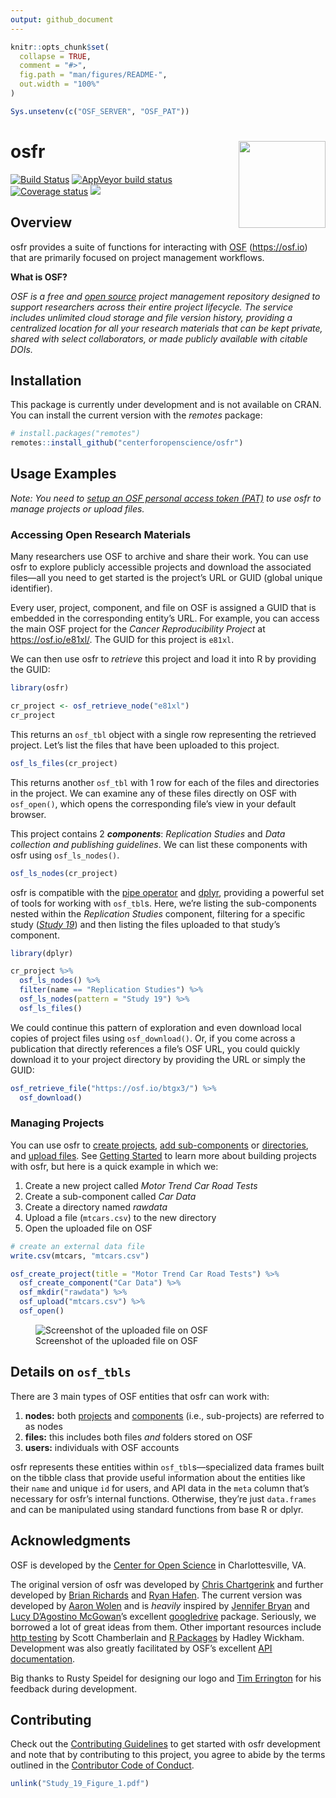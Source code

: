 ```yaml
---
output: github_document
---
```


<!-- README.md is generated from README.Rmd. Please edit that file -->

```r
knitr::opts_chunk$set(
  collapse = TRUE,
  comment = "#>",
  fig.path = "man/figures/README-",
  out.width = "100%"
)

Sys.unsetenv(c("OSF_SERVER", "OSF_PAT"))
```

# osfr <a href="http://centerforopenscience.github.io/osfr"><img src="man/figures/logo.png" align="right" height="139" /></a>

[![Build Status](https://travis-ci.org/CenterForOpenScience/osfr.svg?branch=master)](https://travis-ci.org/CenterForOpenScience/osfr)
[![AppVeyor build status](https://ci.appveyor.com/api/projects/status/github/CenterForOpenScience/osfr?branch=master&svg=true)](https://ci.appveyor.com/project/CenterForOpenScience24999/osfr)
[![Coverage status](https://codecov.io/gh/CenterForOpenScience/osfr/branch/master/graph/badge.svg)](https://codecov.io/github/CenterForOpenScience/osfr?branch=master)
[![](https://badges.ropensci.org/279_status.svg)](https://github.com/ropensci/software-review/issues/279)

## Overview

osfr provides a suite of functions for interacting with [OSF][osf] (<https://osf.io>) that are primarily focused on project management workflows.

**What is OSF?**

*OSF is a free and [open source][osf-gh] project management repository designed to support researchers across their entire project lifecycle. The service includes unlimited cloud storage and file version history, providing a centralized location for all your research materials that can be kept private, shared with select collaborators, or made publicly available with citable DOIs.*

## Installation

This package is currently under development and is not available on CRAN. You can install the current version with the *remotes* package:

``` r
# install.packages("remotes")
remotes::install_github("centerforopenscience/osfr")
```

## Usage Examples

*Note: You need to [setup an OSF personal access token (PAT)][auth] to use osfr to manage projects or upload files.*

### Accessing Open Research Materials

Many researchers use OSF to archive and share their work. You can use osfr to explore publicly accessible projects and download the associated files---all you need to get started is the project's URL or GUID (global unique identifier).

Every user, project, component, and file on OSF is assigned a GUID that is embedded in the corresponding entity's URL. For example, you can access the main OSF project for the *Cancer Reproducibility Project* at <https://osf.io/e81xl/>. The GUID for this project is `e81xl`.

We can then use osfr to *retrieve* this project and load it into R by providing the GUID:

```r
library(osfr)

cr_project <- osf_retrieve_node("e81xl")
cr_project
```

This returns an `osf_tbl` object with a single row representing the retrieved project. Let's list the files that have been uploaded to this project.

```r
osf_ls_files(cr_project)
```

This returns another `osf_tbl` with 1 row for each of the files and directories in the project. We can examine any of these files directly on OSF with `osf_open()`, which opens the corresponding file's view in your default browser.

This project contains 2 ***components***: *Replication Studies* and *Data collection and publishing guidelines*. We can list these components with osfr using `osf_ls_nodes()`.

```r
osf_ls_nodes(cr_project)
```

osfr is compatible with the [pipe operator][magrittr] and [dplyr][], providing a powerful set of tools for working with `osf_tbl`s. Here, we're listing the sub-components nested within the *Replication Studies* component, filtering for a specific study ([*Study 19*](https://osf.io/7zqxp/)) and then listing the files uploaded to that study's component.

```r
library(dplyr)

cr_project %>%
  osf_ls_nodes() %>%
  filter(name == "Replication Studies") %>%
  osf_ls_nodes(pattern = "Study 19") %>%
  osf_ls_files()
```

We could continue this pattern of exploration and even download local copies of project files using `osf_download()`. Or, if you come across a publication that  directly references a file's OSF URL, you could quickly download it to your project directory by providing the URL or simply the GUID:

```r
osf_retrieve_file("https://osf.io/btgx3/") %>% 
  osf_download()
```


### Managing Projects

You can use osfr to [create projects][osf-create], [add sub-components][osf-create] or [directories][osf-mkdir], and [upload files][osf-upload]. See [Getting Started][getting-started] to learn more about building projects with osfr, but here is a quick example in which we:

1. Create a new project called *Motor Trend Car Road Tests*
2. Create a sub-component called *Car Data*
3. Create a directory named *rawdata*
4. Upload a file (`mtcars.csv`) to the new directory
5. Open the uploaded file on OSF

```r
# create an external data file
write.csv(mtcars, "mtcars.csv")

osf_create_project(title = "Motor Trend Car Road Tests") %>%
  osf_create_component("Car Data") %>%
  osf_mkdir("rawdata") %>%
  osf_upload("mtcars.csv") %>%
  osf_open()
```

![Screenshot of the uploaded file on OSF](man/figures/screen-shot.png)

## Details on `osf_tbls`

There are 3 main types of OSF entities that osfr can work with:

1. **nodes:** both [projects][help-proj] and [components][help-comp] (i.e., sub-projects) are referred to as nodes
2. **files:** this includes both files *and* folders stored on OSF
3. **users:** individuals with OSF accounts

osfr represents these entities within `osf_tbl`s---specialized data frames built on the tibble class that provide useful information about the entities like their `name` and unique `id` for users, and API data in the `meta` column that's necessary for osfr's internal functions. Otherwise, they're just `data.frames` and can be manipulated using standard functions from base R or dplyr.

## Acknowledgments

OSF is developed by the [Center for Open Science][cos] in Charlottesville, VA.

The original version of osfr was developed by [Chris Chartgerink][chris] and further developed by [Brian Richards][brian] and [Ryan Hafen][ryan]. The current version was developed by [Aaron Wolen][aaron] and is *heavily* inspired by [Jennifer Bryan][jenny] and [Lucy D'Agostino McGowan][lucy]'s excellent [googledrive][] package. Seriously, we borrowed a lot of great ideas from them. Other important resources include [http testing](https://ropensci.github.io/http-testing-book/) by Scott Chamberlain and [R Packages](http://r-pkgs.had.co.nz) by Hadley Wickham. Development was also greatly facilitated by OSF's excellent [API documentation][osf-api].

Big thanks to Rusty Speidel for designing our logo and [Tim Errington][tim] for his feedback during development.

## Contributing

Check out the [Contributing Guidelines](.github/CONTRIBUTING.md) to get started with osfr development and note that by contributing to this project, you agree to abide by the terms outlined in the [Contributor Code of Conduct](.github/CODE_OF_CONDUCT.md).

```r
unlink("Study_19_Figure_1.pdf")
```

<!-- links -->
[osf]: https://osf.io "Open Science Framework"
[cos]: https://cos.io "Center for Open Science"
[osf-gh]: https://github.com/CenterForOpenScience/osf.io "OSF's GitHub Repository"
[osf-api]: https://developer.osf.io "OSF API Documentation"
[help]: http://help.osf.io "OSF Support"
[help-proj]: http://help.osf.io/m/projects/l/481539-create-a-project "OSF: Create a Project"
[help-comp]: http://help.osf.io/m/projects/l/481998-create-components "OSF: Create a Component"
[magrittr]: https://magrittr.tidyverse.org
[dplyr]: https://dplyr.tidyverse.org
[googledrive]: https://googledrive.tidyverse.org
[tibble]: https://tibble.tidyverse.org

[chris]: https://github.com/chartgerink
[brian]: https://github.com/bgrich
[ryan]: https://github.com/hafen
[aaron]: https://github.com/aaronwolen
[jenny]: https://github.com/jennybc
[lucy]: https://github.com/lucymcgowan
[tim]: https://github.com/timerrington

[getting-started]: http://centerforopenscience.github.io/osfr/articles/getting_started.html
[auth]: http://centerforopenscience.github.io/osfr/articles/auth.html

[osf-create]: https://centerforopenscience.github.io/osfr/reference/osf_create.html
[osf-mkdir]: https://centerforopenscience.github.io/osfr/reference/osf_mkdir.html
[osf-upload]: https://centerforopenscience.github.io/osfr/reference/osf_upload.html
